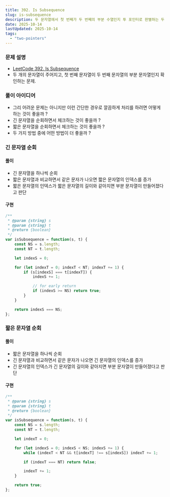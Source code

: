 ```yaml
---
title: 392. Is Subsequence
slug: is-subsequence
description: 두 문자열에서 첫 번째가 두 번째의 부분 수열인지 투 포인터로 판별하는 두 가지 순회 전략을 정리.
date: 2025-10-14
lastUpdated: 2025-10-14
tags:
  - "two-pointers"
---
```


### 문제 설명

* [LeetCode 392. Is Subsequence](https://leetcode.com/problems/is-subsequence/)
* 두 개의 문자열이 주어지고, 첫 번째 문자열이 두 번째 문자열의 부분 문자열인지 확인하는 문제.

### 풀이 아이디어

* 그리 어려운 문제는 아니지만 이런 간단한 경우로 깔끔하게 처리를 하려면 어떻게 하는 것이 좋을까 ?
* 긴 문자열을 순회하면서 체크하는 것이 좋을까 ? 
* 짧은 문자열을 순회하면서 체크하는 것이 좋을까 ?
* 두 가지 방법 중에 어떤 방법이 더 좋을까 ?

### 긴 문자열 순회

#### 풀이

- 긴 문자열을 하나씩 순회
- 짧은 문자열과 비교하면서 같은 문자가 나오면 짧은 문자열의 인덱스를 증가
- 짧은 문자열의 인덱스가 짧은 문자열의 길이와 같아지면 부분 문자열이 만들어졌다고 판단

#### 구현

```typescript
/**
 * @param {string} s
 * @param {string} t
 * @return {boolean}
 */
var isSubsequence = function(s, t) {
    const NS = s.length;
    const NT = t.length;

    let indexS = 0;

    for (let indexT = 0; indexT < NT; indexT += 1) {
        if (s[indexS] === t[indexT]) {
            indexS += 1;

            // for early return
            if (indexS >= NS) return true;
        }
    }

    return indexS === NS;
};
```

### 짧은 문자열 순회

#### 풀이 

- 짧은 문자열을 하나씩 순회
- 긴 문자열과 비교하면서 같은 문자가 나오면 긴 문자열의 인덱스를 증가
- 긴 문자열의 인덱스가 긴 문자열의 길이와 같아지면 부분 문자열이 만들어졌다고 판단

#### 구현

```typescript
/**
 * @param {string} s
 * @param {string} t
 * @return {boolean}
 */
var isSubsequence = function(s, t) {
    const NS = s.length;
    const NT = t.length;

    let indexT = 0;

    for (let indexS = 0; indexS < NS; indexS += 1) {
        while (indexT < NT && t[indexT] !== s[indexS]) indexT += 1;

        if (indexT === NT) return false;

        indexT += 1;
    }

    return true;
};
```
